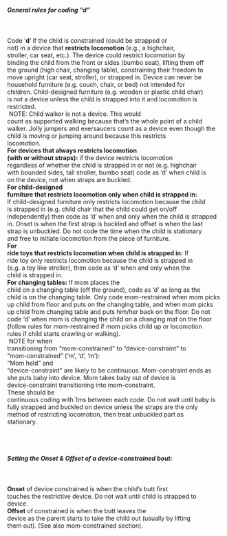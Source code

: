 <div style="white-space: pre-wrap;" class="box">

<h5>General rules for coding "<b>d</b>"</h5>
Code ‘<b>d</b>’ if the child is constrained (could be strapped or not) in a device that <b>restricts locomotion</b> (e.g., a highchair, stroller, car seat, etc.). The device could restrict locomotion by binding the child from the front or sides (bumbo seat), lifting them off the ground (high chair, changing table), constraining their freedom to move upright (car seat, stroller), or strapped in. Device can never be household furniture (e.g. couch, chair, or bed) not intended for children. Child-designed furniture (e.g. wooden or plastic child chair) is not a device unless the child is strapped into it and locomotion is restricted.
<br>
<indent>NOTE: Child walker is not a device. This would count as supported walking because that’s the whole point of a child walker. Jolly jumpers and exersaucers count as a device even though the child is moving or jumping around because this restricts locomotion.</indent>
<br><b>For devices that always restricts locomotion (with or without straps):</b> if the device restricts locomotion regardless of whether the child is strapped in or not (e.g. highchair with bounded sides, tall stroller, bumbo seat) code as ‘d’ when child is on the device, not when straps are buckled. 
<br><b>For child-designed furniture that restricts locomotion only when child is strapped in:</b> If child-designed furniture only restricts locomotion because the child is strapped in (e.g. child chair that the child could get on/off independently) then code as ‘d’ when and only when the child is strapped in. Onset is when the first strap is buckled and offset is when the last strap is unbuckled. Do not code the time when the child is stationary and free to initiate locomotion from the piece of furniture.
<br><b>For ride toys that restricts locomotion when child is strapped in:</b> If ride toy only restricts locomotion because the child is strapped in (e.g. a toy like stroller), then code as ‘d’ when and only when the child is strapped in.
<br><b>For changing tables:</b> If mom places the child on a changing table (off the ground), code as ‘d’ as long as the child is on the changing table. Only code mom-restrained when mom picks up child from floor and puts on the changing table, and when mom picks up child from changing table and puts him/her back on the floor. Do not code ‘d’ when mom is changing the child on a changing mat on the floor (follow rules for mom-restrained if mom picks child up or locomotion rules if child starts crawling or walking). 
<br>
<indent>NOTE for when transitioning from “mom-constrained” to “device-constraint” to “mom-constrained” (‘m’, ‘d’, ‘m’):
<br>“Mom held” and “device-constraint” are likely to be continuous. Mom-constraint ends as she puts baby into device. Mom takes baby out of device is device-constraint transitioning into mom-constraint.
<br>These should be continuous coding with 1ms between each code. Do not wait until baby is fully strapped and buckled on device unless the straps are the only method of restricting locomotion, then treat unbuckled part as stationary.<indent>

<h5>Setting the Onset & Offset of a device-constrained bout:</h5>
<b>Onset</b> of device constrained is when the child's butt first touches the restrictive device. Do not wait until child is strapped to device.
<br><b>Offset</b> of constrained is when the butt leaves the device as the parent starts to take the child out (usually by lifting them out). (See also mom-constrained section).
</div>